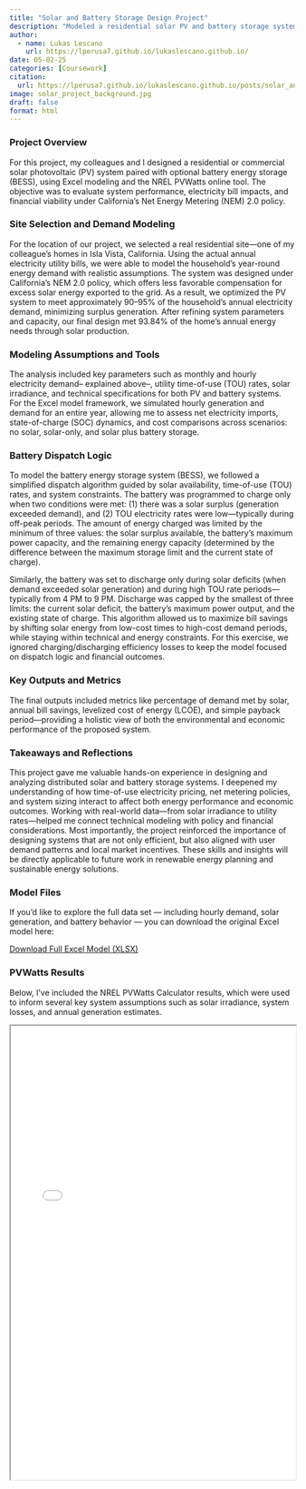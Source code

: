 ```yaml
---
title: "Solar and Battery Storage Design Project"
description: "Modeled a residential solar PV and battery storage system using Excel and NREL's PVWatts tool. Evaluated annual energy generation, utility bill impacts, and financial performance under California's NEM 2.0 policy."
author:
  - name: Lukas Lescano
    url: https://lperusa7.github.io/lukaslescano.github.io/
date: 05-02-25
categories: [Coursework]
citation:
  url: https://lperusa7.github.io/lukaslescano.github.io/posts/solar_and_battery_storage_design_project/
image: solar_project_background.jpg
draft: false
format: html
---
```


### Project Overview

For this project, my colleagues and I designed a residential or commercial solar photovoltaic (PV) system paired with optional battery energy storage (BESS), using Excel modeling and the NREL PVWatts online tool. The objective was to evaluate system performance, electricity bill impacts, and financial viability under California's Net Energy Metering (NEM) 2.0 policy.

### Site Selection and Demand Modeling

For the location of our project, we selected a real residential site—one of my colleague’s homes in Isla Vista, California. Using the actual annual electricity utility bills, we were able to model the household's year-round energy demand with realistic assumptions. The system was designed under California's NEM 2.0 policy, which offers less favorable compensation for excess solar energy exported to the grid. As a result, we optimized the PV system to meet approximately 90–95% of the household’s annual electricity demand, minimizing surplus generation. After refining system parameters and capacity, our final design met 93.84% of the home’s annual energy needs through solar production.

### Modeling Assumptions and Tools

The analysis included key parameters such as monthly and hourly electricity demand-- explained above--, utility time-of-use (TOU) rates, solar irradiance, and technical specifications for both PV and battery systems. For the Excel model framework, we simulated hourly generation and demand for an entire year, allowing me to assess net electricity imports, state-of-charge (SOC) dynamics, and cost comparisons across scenarios: no solar, solar-only, and solar plus battery storage.

### Battery Dispatch Logic

To model the battery energy storage system (BESS), we followed a simplified dispatch algorithm guided by solar availability, time-of-use (TOU) rates, and system constraints. The battery was programmed to charge only when two conditions were met: (1) there was a solar surplus (generation exceeded demand), and (2) TOU electricity rates were low—typically during off-peak periods. The amount of energy charged was limited by the minimum of three values: the solar surplus available, the battery’s maximum power capacity, and the remaining energy capacity (determined by the difference between the maximum storage limit and the current state of charge).

Similarly, the battery was set to discharge only during solar deficits (when demand exceeded solar generation) and during high TOU rate periods—typically from 4 PM to 9 PM. Discharge was capped by the smallest of three limits: the current solar deficit, the battery’s maximum power output, and the existing state of charge. This algorithm allowed us to maximize bill savings by shifting solar energy from low-cost times to high-cost demand periods, while staying within technical and energy constraints. For this exercise, we ignored charging/discharging efficiency losses to keep the model focused on dispatch logic and financial outcomes.

### Key Outputs and Metrics

The final outputs included metrics like percentage of demand met by solar, annual bill savings, levelized cost of energy (LCOE), and simple payback period—providing a holistic view of both the environmental and economic performance of the proposed system.

### Takeaways and Reflections

This project gave me valuable hands-on experience in designing and analyzing distributed solar and battery storage systems. I deepened my understanding of how time-of-use electricity pricing, net metering policies, and system sizing interact to affect both energy performance and economic outcomes. Working with real-world data—from solar irradiance to utility rates—helped me connect technical modeling with policy and financial considerations. Most importantly, the project reinforced the importance of designing systems that are not only efficient, but also aligned with user demand patterns and local market incentives. These skills and insights will be directly applicable to future work in renewable energy planning and sustainable energy solutions.

### Model Files

If you’d like to explore the full data set — including hourly demand, solar generation, and battery behavior — you can download the original Excel model here:

[Download Full Excel Model (XLSX)](../../posts/solar_and_battery_storage_design_project/Lukas_Lescano_solar_excel_model.xlsx)

### PVWatts Results

Below, I’ve included the NREL PVWatts Calculator results, which were used to inform several key system assumptions such as solar irradiance, system losses, and annual generation estimates.

<iframe src="../../posts/solar_and_battery_storage_design_project/PVWatts_results.pdf" width="100%" height="800px"></iframe>

